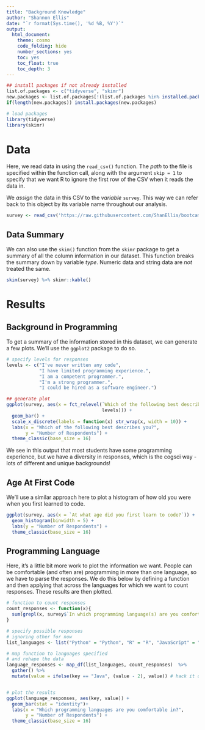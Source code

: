 ```yaml
---
title: "Background Knowledge"
author: "Shannon Ellis"
date: "`r format(Sys.time(), '%d %B, %Y')`"
output: 
  html_document:
    theme: cosmo
    code_folding: hide
    number_sections: yes
    toc: yes
    toc_float: true
    toc_depth: 3
---
```


```r
## install packages if not already installed
list.of.packages <- c("tidyverse", "skimr")
new.packages <- list.of.packages[!(list.of.packages %in% installed.packages()[,"Package"])]
if(length(new.packages)) install.packages(new.packages)

# load packages
library(tidyverse)
library(skimr)
```

# Data

Here, we read data in using the `read_csv()` function. The *path* to the file is specified within the function call, along with the argument `skip = 1` to specify that we want R to ignore the first row of the CSV when it reads the data in.

We *assign* the data in this CSV to the *variable* `survey`. This way we can refer back to this object by its variable name throughout our analysis.

```r
survey <- read_csv('https://raw.githubusercontent.com/ShanEllis/bootcamp/master/data/python_tutorial.csv', skip = 1)
```

## Data Summary

We can also use the `skim()` function from the `skimr` package to get a summary of all the column information in our dataset. This function breaks the summary down by variable *type*. Numeric data and string data are *not* treated the same.

```r
skim(survey) %>% skimr::kable()
```

# Results 

## Background in Programming

To get a summary of the information stored in this dataset, we can generate a few plots. We'll use the `ggplot2` package to do so.

```r
# specify levels for responses
levels <- c("I've never written any code", 
            "I have limited programming experience.", 
            "I am a competent programmer.",
            "I'm a strong programmer.",
            "I could be hired as a software engineer.")

## generate plot
ggplot(survey, aes(x = fct_relevel(`Which of the following best describes you?`, 
                                   levels))) + 
  geom_bar() + 
  scale_x_discrete(labels = function(x) str_wrap(x, width = 10)) +
  labs(x = "Which of the following best describes you?",
       y = "Number of Respondents") +
  theme_classic(base_size = 16)
```

We see in this output that most students have some programming experience, but we have a diversity in responses, which is the cogsci way - lots of different and unique backgrounds! 

## Age At First Code

We'll use a similar approach here to plot a histogram of how old you were when you first learned to code.

```r
ggplot(survey, aes(x = `At what age did you first learn to code?`)) + 
  geom_histogram(binwidth = 5) + 
  labs(y = "Number of Respondents") +
  theme_classic(base_size = 16)
```

## Programming Language

Here, it's a little bit more work to plot the information we want. People can be comfortable (and often are) programming in more than one language, so we have to parse the responses. We do this below by defining a function and then applying that across the languages for which we want to count responses. These results are then plotted.

```r
# function to count responses
count_responses <- function(x){
  sum(grepl(x, survey$`In which programming language(s) are you comfortable? Select all that apply. - Selected Choice`))
}

# specify possible responses 
# ignoring other for now
list_languages <- list("Python" = "Python", "R" = "R", "JavaScript" = "JavaScript", "C/C++" = "C/C\\+\\+", "Java" = "Java", "Matlab" = "Matlab")

# map function to languages specified
# and rehape the data
language_responses <- map_df(list_languages, count_responses)  %>% 
  gather() %>% 
  mutate(value = ifelse(key == "Java", (value - 2), value)) # hack it out to not double count JavaScript


# plot the results
ggplot(language_responses, aes(key, value)) + 
  geom_bar(stat = "identity")+
  labs(x = "Which programming languages are you comfortable in?",
       y = "Number of Respondents") +
  theme_classic(base_size = 16)
```

